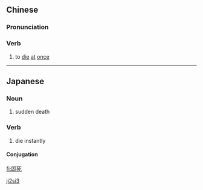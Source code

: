 ==Chinese==
{{zh-forms}}

===Pronunciation===
{{zh-pron
|m=jísǐ
|cat=v
}}

===Verb===
{{zh-verb}}

# {{lb|zh|literary}} to [[die]] [[at]] [[once]]

[[Category:Mandarin literary terms|ji2si3]]

----

==Japanese==
{{ja-kanjitab|そく|し|yomi=on}}

===Noun===
{{ja-noun|そくし}}

# sudden death

===Verb===
{{ja-verb-suru|そくし}}

# die instantly

====Conjugation====
{{ja-suru|そくし}}

[[fi:即死]]